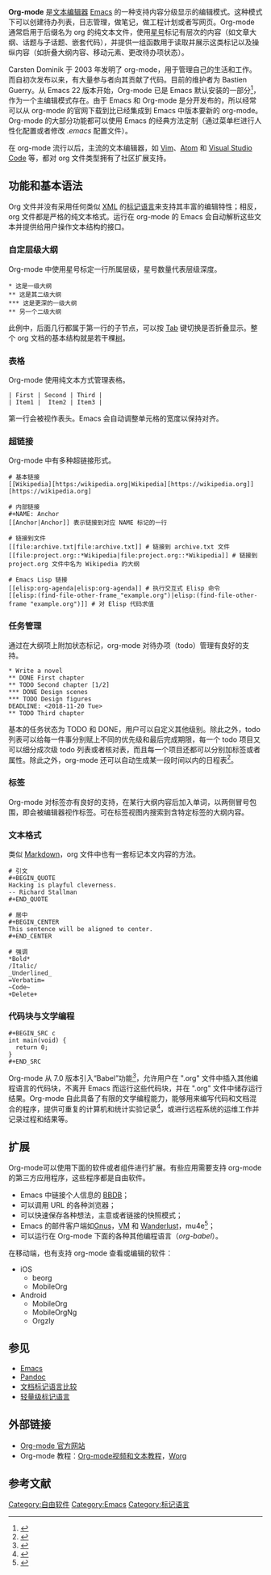 {{NoteTA|G1=IT|time=2015-11-22T08:36:22+00:00}}
{{DISPLAYTITLE:Org-mode}}
{{Infobox software
| name                   = Org-mode
| logo                   = [[File:Org-mode-unicorn.svg|org-mode logo]]
| screenshot             = [[File:Org-mode-show-all.png|org-mode screenshot]]
| caption                = 
| author                 = Carsten Dominik ''等''
| developer              = Bastien Guerry ''等''
| programming_language   = [[Emacs_Lisp|Emacs Lisp]]语言
| latest release version = 9.4
| latest release date    = {{release date and age|2020|09}}
| genre                  = [[个人信息管理|个人信息管理]]，[[做笔记|做笔记]]，[[日程管理|日程管理]]，[[时间管理|时间管理]] ...
| license                = [[GNU_General_Public_License|GPL]]
| website                = {{URL|http://www.orgmode.org/}}
}}

'''Org-mode''' 是[[文本编辑器|文本编辑器]] [[Emacs|Emacs]] 的一种支持内容分级显示的编辑模式。这种模式下可以创建待办列表，日志管理，做笔记，做工程计划或者写网页。Org-mode 通常启用于后缀名为 org 的纯文本文件，使用[[星号|星号]]标记有层次的内容（如文章大纲、话题与子话题、嵌套代码），并提供一组函数用于读取并展示这类标记以及操纵内容（如折叠大纲内容、移动元素、更改待办项状态）。

Carsten Dominik 于 2003 年发明了 org-mode，用于管理自己的生活和工作。而自初次发布以来，有大量参与者向其贡献了代码。目前的维护者为 Bastien Guerry。从 Emacs 22 版本开始，Org-mode 已是 Emacs 默认安装的一部分<ref>{{Citation
|last=Corbet
|first=Jonathan
|title=Pre-testing Emacs 22
|journal=LWN.net
|year=2006
|url=http://lwn.net/Articles/206916/
|accessdate=2012-02-29
|archive-date=2012-05-03
|archive-url=https://web.archive.org/web/20120503192436/http://lwn.net/Articles/206916/
|dead-url=no
}}</ref>，作为一个主编辑模式存在。由于 Emacs 和 Org-mode 是分开发布的，所以经常可以从 org-mode 的官网下载到比已经集成到 Emacs 中版本要新的 org-mode。Org-mode 的大部分功能都可以使用 Emacs 的经典方法定制（通过菜单栏进行人性化配置或者修改 ''.emacs'' 配置文件）。

在 org-mode 流行以后，主流的文本编辑器，如 [[Vim|Vim]]、[[Atom|Atom]] 和 [[Visual_Studio_Code|Visual Studio Code]] 等，都对 org 文件类型拥有了社区扩展支持。

==功能和基本语法==

Org 文件并没有采用任何类似 [[XML|XML]] 的[[标记语言|标记语言]]来支持其丰富的编辑特性；相反，org 文件都是严格的纯文本格式。运行在 org-mode 的 Emacs 会自动解析这些文本并提供给用户操作文本结构的接口。

===自定层级大纲===

Org-mode 中使用星号标定一行所属层级，星号数量代表层级深度。

<syntaxhighlight lang="Org">
* 这是一级大纲
** 这是其二级大纲
*** 这是更深的一级大纲
** 另一个二级大纲
</syntaxhighlight>

此例中，后面几行都属于第一行的子节点，可以按 [[Tab|Tab]] 键切换是否折叠显示。整个 org 文档的基本结构就是若干棵[[树状结构|树]]。

===表格===

Org-mode 使用纯文本方式管理表格。

<syntaxhighlight lang="Org">
| First | Second | Third |
| Item1 |  Item2 | Item3 |
</syntaxhighlight>

第一行会被视作表头。Emacs 会自动调整单元格的宽度以保持对齐。

===超链接===

Org-mode 中有多种超链接形式。

<syntaxhighlight lang="Org">
# 基本链接
[[Wikipedia][https:/wikipedia.org|Wikipedia][https://wikipedia.org]]
[https://wikipedia.org]

# 内部链接
#+NAME: Anchor
[[Anchor|Anchor]] 表示链接到对应 NAME 标记的一行

# 链接到文件
[[file:archive.txt|file:archive.txt]] # 链接到 archive.txt 文件
[[file:project.org::*Wikipedia|file:project.org::*Wikipedia]] # 链接到 project.org 文件中名为 Wikipedia 的大纲

# Emacs Lisp 链接
[[elisp:org-agenda|elisp:org-agenda]] # 执行交互式 Elisp 命令
[[elisp:(find-file-other-frame_"example.org")|elisp:(find-file-other-frame "example.org")]] # 对 Elisp 代码求值
</syntaxhighlight>

===任务管理===

通过在大纲项上附加状态标记，org-mode 对待办项（todo）管理有良好的支持。

<syntaxhighlight lang="Org">
* Write a novel
** DONE First chapter
** TODO Second chapter [1/2]
*** DONE Design scenes
*** TODO Design figures
DEADLINE: <2018-11-20 Tue>
** TODO Third chapter
</syntaxhighlight>

基本的任务状态为 TODO 和 DONE，用户可以自定义其他级别。除此之外，todo 列表可以给每一件事分别赋上不同的优先级和最后完成期限，每一个 todo 项目又可以细分成次级 todo 列表或者核对表，而且每一个项目还都可以分别加标签或者属性。除此之外，org-mode 还可以自动生成某一段时间以内的日程表<ref>{{Citation
 | last=Chavan
 | first=Abhijeet
 | title=Get Organized with Emacs Org-mode
 | journal=Linux Journal
 | year=2007
 | url=http://www.linuxjournal.com/article/9116
 | accessdate=2012-02-29
 | archive-date=2012-02-20
 | archive-url=https://web.archive.org/web/20120220190311/http://www.linuxjournal.com/article/9116
 | dead-url=no
 }}</ref>。

===标签===
Org-mode 对标签亦有良好的支持，在某行大纲内容后加入单词，以两侧冒号包围，即会被编辑器视作标签。可在标签视图内搜索到含特定标签的大纲内容。

===文本格式===
类似 [[Markdown|Markdown]]，org 文件中也有一套标记本文内容的方法。

<syntaxhighlight lang="Org">
# 引文
#+BEGIN_QUOTE
Hacking is playful cleverness.
-- Richard Stallman
#+END_QUOTE

# 居中
#+BEGIN_CENTER
This sentence will be aligned to center.
#+END_CENTER

# 强调
*Bold*
/Italic/
_Underlined_
=Verbatim=
~Code~
+Delete+
</syntaxhighlight>

===代码块与文学编程===
<syntaxhighlight lang="Org">
#+BEGIN_SRC c
int main(void) {
  return 0;
}
#+END_SRC
</syntaxhighlight>

Org-mode 从 7.0 版本引入“Babel”功能<ref>{{Cite web |url=https://orgmode.org/worg/org-contrib/babel/ |title=存档副本 |accessdate=2018-11-22 |archive-date=2018-11-24 |archive-url=https://web.archive.org/web/20181124063348/http://orgmode.org/worg/org-contrib/babel/ |dead-url=no }}</ref>，允许用户在 ".org" 文件中插入其他编程语言的代码块，不离开 Emacs 而运行这些代码块，并在 ".org" 文件中储存运行结果。Org-mode 自此具备了有限的文学编程能力，能够用来编写代码和文档混合的程序，提供可重复的计算机和统计实验记录<ref>{{Cite web|title="How to Use Emacs Org-Babel Mode to Write Literate Programming Document in R Language"|url=http://orgmode.org/worg/org-contrib/babel/how-to-use-Org-Babel-for-R.html|accessdate=Sep 30, 2015|archive-date=2015-07-09|archive-url=https://web.archive.org/web/20150709225858/http://orgmode.org/worg/org-contrib/babel/how-to-use-Org-Babel-for-R.html|dead-url=no}}</ref>，或进行远程系统的运维工作并记录过程和结果等。

==扩展==

Org-mode可以使用下面的软件或者组件进行扩展。有些应用需要支持 org-mode 的第三方应用程序，这些程序都是自由软件。

* Emacs 中链接个人信息的 [[BBDB|BBDB]]；
* 可以调用 URL 的各种浏览器；
* 可以快速保存各种想法，主意或者链接的快照模式；
* Emacs 的邮件客户端如[[新闻组|Gnus]]，[[VM（邮件查看器）|VM]] 和 [[Wanderlust（软件）|Wanderlust]]，mu4e<ref>{{Cite web |url=http://www.djcbsoftware.nl/code/mu/mu4e.html |title=存档副本 |accessdate=2013-07-20 |archive-date=2013-07-26 |archive-url=https://web.archive.org/web/20130726054848/http://www.djcbsoftware.nl/code/mu/mu4e.html |dead-url=no }}</ref>；
* 可以运行在 Org-mode 下面的各种其他编程语言（''org-babel''）。

在移动端，也有支持 org-mode 查看或编辑的软件：

* iOS
** beorg
** MobileOrg
* Android
** MobileOrg
** MobileOrgNg
** Orgzly

==参见==
* [[Emacs|Emacs]]
* [[Pandoc|Pandoc]]
* [[文档标记语言比较|文档标记语言比较]]
* [[轻量级标记语言|轻量级标记语言]]

==外部链接==

* [http://www.orgmode.org/ Org-mode 官方网站]{{Wayback|url=http://www.orgmode.org/ |date=20120302235051 }}
* Org-mode 教程：[http://orgmode.org/worg/org-tutorials/index.php Org-mode视频和文本教程]{{Wayback|url=http://orgmode.org/worg/org-tutorials/index.php |date=20101224031520 }}，[http://orgmode.org/worg/index.php Worg]{{Wayback|url=http://orgmode.org/worg/index.php |date=20101222141022 }}

==参考文献==

<references/>

[[Category:自由软件|Category:自由软件]]
[[Category:Emacs|Category:Emacs]]
[[Category:标记语言|Category:标记语言]]